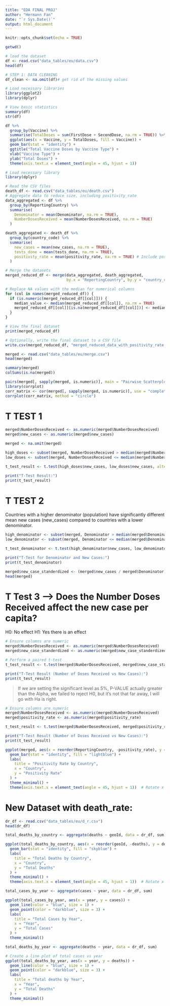 ```yaml
---
title: "EDA FINAL PROJ"
author: "Hermann Fan"
date: "`r Sys.Date()`"
output: html_document
---
```


```r
knitr::opts_chunk$set(echo = TRUE)
```

```r
getwd()
```

```r
# load the dataset
df <- read.csv("data_tables/eu/data.csv")
head(df)
```
```r
# STEP 1: DATA CLEANING
df_clean <- na.omit(df)# get rid of the missing values
```

```r
# Load necessary libraries
library(ggplot2)
library(dplyr)

# View basic statistics
summary(df)
str(df)
```

```r
df %>%
  group_by(Vaccine) %>%
  summarise(TotalDoses = sum(FirstDose + SecondDose, na.rm = TRUE)) %>%
  ggplot(aes(x = Vaccine, y = TotalDoses, fill = Vaccine)) +
  geom_bar(stat = "identity") +
  ggtitle("Total Vaccine Doses by Vaccine Type") +
  xlab("Vaccine Type") +
  ylab("Total Doses") + 
  theme(axis.text.x = element_text(angle = 45, hjust = 1))
```

```r
# Load necessary library
library(dplyr)

# Read the CSV files
death_df <- read.csv("data_tables/eu/death.csv")
# Aggregate data to reduce size, including positivity_rate
data_aggregated <- df %>%
  group_by(ReportingCountry) %>%
  summarise(
    Denominator = mean(Denominator, na.rm = TRUE),
    NumberDosesReceived = mean(NumberDosesReceived, na.rm = TRUE)
  )

death_aggregated <- death_df %>%
  group_by(country_code) %>%
  summarise(
    new_cases = mean(new_cases, na.rm = TRUE),
    tests_done = mean(tests_done, na.rm = TRUE),
    positivity_rate = mean(positivity_rate, na.rm = TRUE) # Include positivity rate
  )

# Merge the datasets
merged_reduced_df <- merge(data_aggregated, death_aggregated, 
                           by.x = "ReportingCountry", by.y = "country_code", all = FALSE)

# Replace NA values with the median for numerical columns
for (col in names(merged_reduced_df)) {
  if (is.numeric(merged_reduced_df[[col]])) {
    median_value <- median(merged_reduced_df[[col]], na.rm = TRUE)
    merged_reduced_df[[col]][is.na(merged_reduced_df[[col]])] <- median_value
  }
}

# View the final dataset
print(merged_reduced_df)

# Optionally, write the final dataset to a CSV file
write.csv(merged_reduced_df, "merged_reduced_data_with_positivity_rate.csv", row.names = FALSE)
```

```r
merged <- read.csv("data_tables/eu/merge.csv")
head(merged)

summary(merged)
colSums(is.na(merged))

pairs(merged[, sapply(merged, is.numeric)], main = "Pairwise Scatterplot")
library(corrplot)
corr_matrix <- cor(merged[, sapply(merged, is.numeric)], use = "complete.obs")
corrplot(corr_matrix, method = "circle")
```
# T TEST 1

```r
merged$NumberDosesReceived <- as.numeric(merged$NumberDosesReceived)
merged$new_cases <- as.numeric(merged$new_cases)

merged <- na.omit(merged)

high_doses <- subset(merged, NumberDosesReceived > median(merged$NumberDosesReceived))
low_doses <- subset(merged, NumberDosesReceived <= median(merged$NumberDosesReceived))

t_test_result <- t.test(high_doses$new_cases, low_doses$new_cases, alternative = "two.sided")

print("T-Test Result:")
print(t_test_result)
```
# T TEST 2
Countries with a higher denominator (population) have significantly different mean new cases (new_cases) compared to countries with a lower denominator.
```r
high_denominator <- subset(merged, Denominator > median(merged$Denominator))
low_denominator <- subset(merged, Denominator <= median(merged$Denominator))

t_test_denominator <- t.test(high_denominator$new_cases, low_denominator$new_cases, alternative = "two.sided")

print("T-Test for Denominator and New Cases:")
print(t_test_denominator)
```

```r
merged$new_case_standerdized <- (merged$new_cases / merged$Denominator)*100
head(merged)
```
# T Test 3 --> Does the Number Doses Received affect the new case per capita?
H0: No effect
H1: Yes there is an effect

```r
# Ensure columns are numeric
merged$NumberDosesReceived <- as.numeric(merged$NumberDosesReceived)
merged$new_case_standerdized <- as.numeric(merged$new_case_standerdized)

# Perform a paired t-test
t_test_result <- t.test(merged$NumberDosesReceived, merged$new_case_standerdized, paired = TRUE)

print("T-Test Result (Number of Doses Received vs New Cases):")
print(t_test_result)
```
> If we are setting the significant level as 5%, P-VALUE actually greater than the Alpha, we failed to reject H0, but it's not that far away, I will go with Ha is right.

```r
# Ensure columns are numeric
merged$NumberDosesReceived <- as.numeric(merged$NumberDosesReceived)
merged$positivity_rate <- as.numeric(merged$positivity_rate)

t_test_result <- t.test(merged$NumberDosesReceived, merged$positivity_rate, paired = TRUE)

print("T-Test Result (Number of Doses Received vs New Cases):")
print(t_test_result)
```

```r
ggplot(merged, aes(x = reorder(ReportingCountry, -positivity_rate), y = positivity_rate)) +
  geom_bar(stat = "identity", fill = "lightblue") +
  labs(
    title = "Positivity Rate by Country",
    x = "Country",
    y = "Positivity Rate"
  ) +
  theme_minimal() +
  theme(axis.text.x = element_text(angle = 45, hjust = 1))  # Rotate x-axis labels for better readability
```
# New Dataset with death_rate:

```r
dr_df <- read.csv("data_tables/eu/d_r.csv")
head(dr_df)
```
```r
total_deaths_by_country <- aggregate(deaths ~ geoId, data = dr_df, sum)

ggplot(total_deaths_by_country, aes(x = reorder(geoId, -deaths), y = deaths)) +
  geom_bar(stat = "identity", fill = "skyblue") +
  labs(
    title = "Total Deaths by Country",
    x = "Country",
    y = "Total Deaths"
  ) +
  theme_minimal() +
  theme(axis.text.x = element_text(angle = 45, hjust = 1))  # Rotate x-axis labels

```
```r
total_cases_by_year <- aggregate(cases ~ year, data = dr_df, sum)

ggplot(total_cases_by_year, aes(x = year, y = cases)) +
  geom_line(color = "blue", size = 1) +
  geom_point(color = "darkblue", size = 3) +
  labs(
    title = "Total Cases by Year",
    x = "Year",
    y = "Total Cases"
  ) +
  theme_minimal()
```
```r
total_deaths_by_year <- aggregate(deaths ~ year, data = dr_df, sum)

# Create a line plot of total cases vs year
ggplot(total_deaths_by_year, aes(x = year, y = deaths)) +
  geom_line(color = "blue", size = 1) +
  geom_point(color = "darkblue", size = 3) +
  labs(
    title = "Total deaths by Year",
    x = "Year",
    y = "Total Deaths"
  ) +
  theme_minimal()
```

